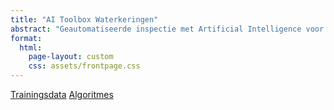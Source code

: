 ```yaml
---
title: "AI Toolbox Waterkeringen"
abstract: "Geautomatiseerde inspectie met Artificial Intelligence voor waterkeringen"
format:
  html:
    page-layout: custom
    css: assets/frontpage.css
---
```


::: {.custom-content}

[Trainingsdata](data.qmd){.btn .btn-primary .btn-lg role="button"}
[Algoritmes](https://github.com/AI-Toolbox-Waterkeringen/AI-toolbox-waterkeringen){.btn .btn-primary .btn-lg role="button" target="_blank"}

:::
